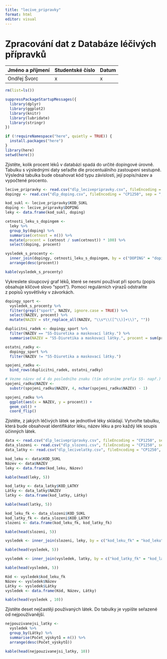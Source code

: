 ```yaml
---
title: "lecive_pripravky"
format: html
editor: visual
---
```


# **Zpracování dat z Databáze léčivých přípravků**

| Jméno a příjmení | Studentské číslo | Datum |
|------------------|------------------|-------|
| Ondřej Švorc     | x                | x     |

```r
rm(list=ls())
```

```r
suppressPackageStartupMessages({
  library(dplyr)
  library(ggplot2)
  library(knitr)
  library(lubridate)
  library(stringr)
})
```

```r
if (!requireNamespace("here", quietly = TRUE)) {
  install.packages("here")
}
library(here)
setwd(here())
```

Zjistěte, kolik procent léků v databázi spadá do určité dopingové úrovně. Tabulku s výslednými daty seřaďte dle procentuálního zastoupení sestupně. Výsledná tabulka bude obsahovat kód typu závislosti, její popis/název a vypočtené procento.

```r
lecive_pripravky <- read.csv("dlp_lecivepripravky.csv", fileEncoding = "CP1250", sep = ";")
dopingy <- read.csv("dlp_doping.csv", fileEncoding = "CP1250", sep = ";")
```

```r
kod_sukl <- lecive_pripravky$KOD_SUKL
doping <- lecive_pripravky$DOPING
leky <- data.frame(kod_sukl, doping)

cetnosti_leku_s_dopingem <- 
  leky %>% 
  group_by(doping) %>%
  summarise(cetnost = n()) %>%
  mutate(procent = (cetnost / sum(cetnost)) * 100) %>%
  select(doping, procent)

vysledek_s_procenty <- 
  inner_join(dopingy, cetnosti_leku_s_dopingem, by = c("DOPING" = "doping")) %>%
  arrange(desc(procent))

kable(vysledek_s_procenty)
```

Vykreslete sloupcový graf léků, které se nesmí používat při sportu (popis obsahuje klíčové slovo “sport”). Pomocí regulárních výrazů odstraňte z popisů vysvětlivky v závorkách.

```r
dopingy_sport <- 
  vysledek_s_procenty %>%
  filter(grepl("sport", NAZEV, ignore.case = TRUE)) %>%
  select(NAZEV, procent) %>%
  mutate(NAZEV = str_replace_all(NAZEV, "\\s*\\([^\\)]+\\)", ""))

duplicitni_radek <- dopingy_sport %>%
  filter(NAZEV == "S5-Diuretika a maskovací látky.") %>%
  summarise(NAZEV = "S5-Diuretika a maskovací látky.", procent = sum(procent))

ostatni_radky <- 
  dopingy_sport %>%
  filter(NAZEV != "S5-Diuretika a maskovací látky.")

spojeni_radku <-
  bind_rows(duplicitni_radek, ostatni_radky)

# Vezme název od 4 do posledního znaku (tím odraníme prefix S5- např.)
spojeni_radku$NAZEV <-
  substr(spojeni_radku$NAZEV, 4, nchar(spojeni_radku$NAZEV) - 1)

spojeni_radku %>% 
  ggplot(aes(x = NAZEV, y = procent)) +
  geom_col() +
  coord_flip()
```

Zjistěte, z jakých léčivých látek se jednotlivé léky skládají. Vytvořte tabulku, která bude obsahovat identifikátor léku, název léku a pro každý lék soupis účinných látek.

```r
data <- read.csv("dlp_lecivepripravky.csv", fileEncoding = "CP1250", sep = ";")
data_slozeni <- read.csv("dlp_slozeni.csv", fileEncoding = "CP1250", sep = ";")
data_latky <- read.csv("dlp_lecivelatky.csv", fileEncoding = "CP1250", sep = ";")
```

```r
kod_leku <- data$KOD_SUKL
Název <- data$NAZEV
leky <- data.frame(kod_leku, Název)

kable(head(leky, 5))
```

```r
kod_latky <- data_latky$KOD_LATKY
Látky <- data_latky$NAZEV
latky <- data.frame(kod_latky, Látky)

kable(head(latky, 5))
```

```r
kod_leku_fk <- data_slozeni$KOD_SUKL
kod_latky_fk <- data_slozeni$KOD_LATKY
slozeni <- data.frame(kod_leku_fk, kod_latky_fk)

kable(head(slozeni, 5))
```

```r
vysledek <- inner_join(slozeni, leky, by = c("kod_leku_fk" = "kod_leku"))

kable(head(vysledek, 5))
```

```r
vysledek <- inner_join(vysledek, latky, by = c("kod_latky_fk" = "kod_latky" ))

kable(head(vysledek, 5))
```

```r
Kód <- vysledek$kod_leku_fk
Název <- vysledek$Název
Látky <- vysledek$Látky  
vysledek <- data.frame(Kód, Název, Látky)

kable(head(vysledek , 10))
```

Zjistěte deset nejčastěji používaných látek. Do tabulky je vypište seřazené od nejpoužívanější.

```r

nejpouzivanejsi_latky <-
  vysledek %>%
  group_by(Látky) %>%
  summarise(Počet_výskytů = n()) %>%
  arrange(desc(Počet_výskytů))

kable(head(nejpouzivanejsi_latky, 10))
```
